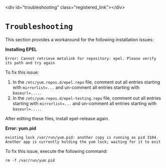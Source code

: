 \<div id="troubleshooting" class="registered\_link"\>\</div\>

# `Troubleshooting`

This section provides a workaround for the following installation issues:

**Installing EPEL**

`Error: Cannot retrieve metalink for repository: epel. Please verify its path and try again`

To fix this issue:

1.  In the `/etc/yum.repos.d/epel.repo` file, comment out all entries starting with `mirrorlist=...` and un-comment all entries starting with `baseurl=....`.
2.  In the `/etc/yum.repos.d/epel-testing.repo` file, comment out all entries starting with `mirrorlist=...` and un-comment all entries starting with `baseurl=....`.

After editing these files, install epel-release again.

**Error: yum.pid**

`existing lock /var/run/yum.pid: another copy is running as pid 3104.` `Another app is currently holding the yum lock; waiting for it to exit`

To fix this issue, execute the following command:

``` text
rm -f /var/run/yum.pid
```
